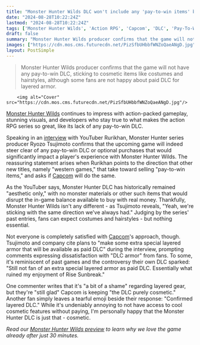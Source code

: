 ```yaml
---
title: "Monster Hunter Wilds DLC won't include any 'pay-to-win items' but will remain cosmetic only, as 'always' in the action RPG series"
date: "2024-08-28T10:22:24Z"
lastmod: "2024-08-28T10:22:24Z"
tags: ['Monster Hunter Wilds', 'Action RPG', 'Capcom', 'DLC', 'Pay-To-Win', 'Layered Armor', 'Cosmetic']
draft: false
summary: "Monster Hunter Wilds producer confirms that the game will not have any pay-to-win DLC, sticking to cosmetic items like costumes and hairstyles, although some fans are not happy about paid DLC for layered armor."
images: ["https://cdn.mos.cms.futurecdn.net/PizSfbUHbbfWNZoQaeANgD.jpg"]
layout: PostSimple
---
```

> Monster Hunter Wilds producer confirms that the game will not have any pay-to-win DLC, sticking to cosmetic items like costumes and hairstyles, although some fans are not happy about paid DLC for layered armor.


        <img alt="Cover" src="https://cdn.mos.cms.futurecdn.net/PizSfbUHbbfWNZoQaeANgD.jpg"/>
        
[<u>Monster Hunter Wilds</u>](https://www.gamesradar.com/games/monster-hunter/monster-hunter-wilds-guide/) continues to impress with action-packed gameplay, stunning visuals, and developers who stay true to what makes the action RPG series so great, like its lack of any pay-to-win DLC.

Speaking in an [interview](https://www.youtube.com/watch?v=3dtUXRo893I) with YouTuber Rurikhan, Monster Hunter series producer Ryozo Tsujimoto confirms that the upcoming game will indeed steer clear of any pay-to-win DLC or optional purchases that would significantly impact a player's experience with Monster Hunter Wilds. The reassuring statement arises when Rurikhan points to the direction that other new titles, namely "western games," that take toward selling "pay-to-win items," and asks if [Capcom](https://www.gamesradar.com/tag/capcom/) will do the same.

As the YouTuber says, Monster Hunter DLC has historically remained "aesthetic only," with no monster materials or other such items that would disrupt the in-game balance available to buy with real money. Thankfully, Monster Hunter Wilds isn't any different - as Tsujimoto reveals, "Yeah, we're sticking with the same direction we've always had." Judging by the series' past entries, fans can expect costumes and hairstyles - but nothing essential.

Not everyone is completely satisfied with [Capcom](https://www.gamesradar.com/tag/capcom/)'s approach, though. Tsujimoto and company cite plans to "make some extra special layered armor that will be available as paid DLC" during the interview, prompting comments expressing dissatisfaction with "DLC armor" from fans. To some, it's reminiscent of past games and the controversy their own DLC sparked: "Still not fan of an extra special layered armor as paid DLC. Essentially what ruined my enjoyment of Rise Sunbreak."

One commenter writes that it's "a bit of a shame" regarding layered gear, but they're "still glad" Capcom is keeping "the DLC purely cosmetic." Another fan simply leaves a tearful emoji beside their response: "Confirmed layered DLC." While it's undeniably annoying to not have access to cool cosmetic features without paying, I'm personally happy that the Monster Hunter DLC is just that - cosmetic.

*Read our *[<u><em>Monster Hunter Wilds preview</em></u>](https://www.gamesradar.com/games/monster-hunter/in-just-30-minutes-monster-hunter-wilds-sold-me-on-the-action-rpg-series-ive-never-played/)* to learn why we love the game already after just 30 minutes.*
        
